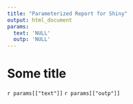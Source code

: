 ```yaml
---
title: "Parameterized Report for Shiny"
output: html_document
params:
  text: 'NULL'
  outp: 'NULL'
---
```


# Some title

`r params[["text"]]`
`r params[["outp"]]`